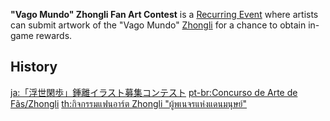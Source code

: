 {{Terminology Infobox
|type  = Recurring Events
}}
'''"Vago Mundo" Zhongli Fan Art Contest''' is a [[Recurring Event]] where artists can submit artwork of the "Vago Mundo" [[Zhongli]] for a chance to obtain in-game rewards.

==History==
{{Event History Table}}

[[ja:「浮世閑歩」鍾離イラスト募集コンテスト]]
[[pt-br:Concurso de Arte de Fãs/Zhongli]]
[[th:กิจกรรมแฟนอาร์ต Zhongli "ผู้พเนจรแห่งแดนมนุษย์"]]